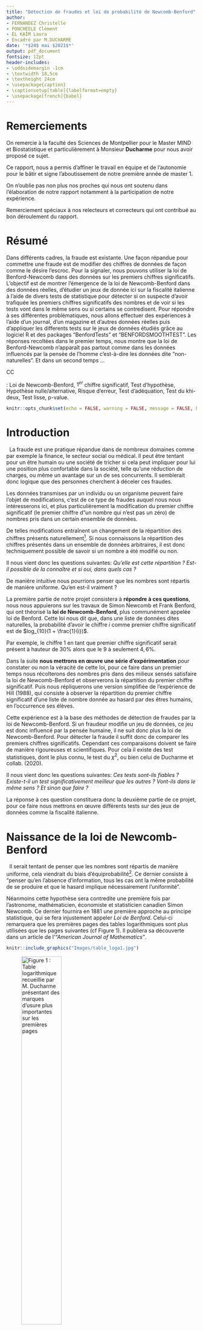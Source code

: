 ```yaml
---
title: "Détection de fraudes et loi de probabilité de Newcomb-Benford"
author:
- FERNANDEZ Christelle
- PONCHEELE Clément
- EL KAÏM Laura
- Encadré par M.DUCHARME
date: '*$24$ mai $2021$*'
output: pdf_document
fontsize: 12pt
header-includes:
- \oddsidemargin -1cm
- \textwidth 18,5cm
- \textheight 24cm
- \usepackage{caption}
- \captionsetup[table]{labelformat=empty}
- \usepackage[french]{babel}
---
```


\newpage
\thispagestyle{empty}
# Remerciements


On remercie à la faculté des Sciences de Montpellier pour le Master MIND et Biostatistique et particulièrement à Monsieur **Ducharme** pour nous avoir proposé ce sujet.

Ce rapport, nous a permis d'affiner le travail en équipe et de l'autonomie pour le bâtir et signe l'aboutissement de notre première année de master 1.

On n'oublie pas non plus nos proches qui nous ont soutenu dans l'élaboration de notre rapport notamment à la participation de notre expérience.

Remerciement spéciaux à nos relecteurs et correcteurs qui ont contribué au bon déroulement du rapport.


# Résumé

Dans différents cadres, la fraude est existante. Une façon répandue pour commettre une fraude est de modifier des chiffres de données de façon comme le désire l'escroc. 
Pour la signaler, nous pouvons utiliser la loi de Benford-Newcomb dans des données sur les premiers chiffres significatifs.
L'objectif est de montrer l'émergence de la loi de Newcomb-Benford dans des données réelles, d'étudier un jeux de donnée ici sur la fiscalité italienne à l'aide de divers tests de statistique pour détecter si on suspecte d'avoir trafiquée les premiers chiffres significatifs des nombres et de voir si les tests vont dans le même sens ou si certains se contredisent.
Pour répondre à ses différentes problématiques, nous allons effectuer des expériences à l'aide d'un journal, d'un magazine et d'autres données réelles puis d'appliquer les differents tests sur le jeux de données étudiés grâce au logiciel R et des packages "BenfordTests" et "BENFORDSMOOTHTEST".
Les réponses recoltées dans le premier temps, nous montre que la loi de Benford-Newcomb n'apparaît pas partout comme dans les données influencés par la pensée de l'homme c'est-à-dire les données dite "non-naturelles". Et dans un second temps ...

CC


\underline{Mots-clés} : Loi de Newcomb-Benford, $1^{er}$ chiffre significatif, Test d'hypothèse, Hypothèse nulle/alternative, Risque d'erreur, Test d'adéquation, Test du khi-deux, Test lisse, p-value.


\newpage
\tableofcontents
\thispagestyle{empty}

\newpage
\listoffigures

\newpage
\listoftables


```r
knitr::opts_chunk$set(echo = FALSE, warning = FALSE, message = FALSE, knitr.kable.bottomcaption = TRUE)
```

\newpage

# Introduction

&nbsp;
La fraude est une pratique répandue dans de nombreux domaines comme par exemple la finance, le secteur social ou médical. Il peut être tentant pour un être humain ou une société de tricher si cela peut impliquer pour lui une position plus confortable dans la société, telle qu'une réduction de charges, ou même un avantage sur un de ses concurrents. Il semblerait donc logique que des personnes cherchent à déceler ces fraudes.

Les données transmises par un individu ou un organisme peuvent faire l'objet de modifications, c'est de ce type de fraudes auquel nous nous intéresserons ici, et plus particulièrement la modification du premier chiffre significatif (le premier chiffre d"un nombre qui n'est pas un zéro) de nombres pris dans un certain ensemble de données.

De telles modifications entraînent un changement de la répartition des chiffres présents naturellement[^n1]. Si nous connaissons la répartition des chiffres présentés dans un ensemble de données arbitraires, il est donc techniquement possible de savoir si un nombre a été modifié ou non. 

Il nous vient donc les questions suivantes: *Qu'elle est cette répartition ? Est-il possible de la connaître et si oui, dans quels cas ?* 

De manière intuitive nous pourrions penser que les nombres sont répartis de manière uniforme. Qu'en est-il vraiment ? 

La première partie de notre projet consistera à **répondre à ces questions**, nous nous appuierons sur les travaux de Simon Newcomb et Frank Benford, qui ont théorisé la **loi de Newcomb-Benford**, plus communément  appelée loi de Benford. 
Cette loi nous dit que, dans une liste de données dites naturelles, la probabilité d'avoir le chiffre $i$ comme premier chiffre significatif est de $log_{10}(1 + \frac{1}{i})$. 

Par exemple, le chiffre $1$ en tant que premier chiffre significatif serait présent à hauteur de $30\%$ alors que le $9$ à seulement $4,6\%$.

Dans la suite **nous mettrons en œuvre une série d'expérimentation** pour constater ou non la véracité de cette loi, pour ce faire dans un premier temps nous récolterons des nombres pris dans des milieux sensés satisfaire la loi de Newcomb-Benford et observerons la répartition du premier chiffre significatif. Puis nous répliquerons une version simplifiée de l’expérience de Hill (1988), qui consiste à observer la répartition du premier chiffre significatif d'une liste de nombre donnée au hasard par des êtres humains, en l'occurrence ses élèves. 

Cette expérience est à la base des méthodes de détection de fraudes par la loi de Newcomb-Benford. Si un fraudeur modifie un jeu de données, ce jeu est donc influencé par la pensée humaine, il ne suit donc plus la loi de Newcomb-Benford. Pour détecter la fraude il suffit donc de comparer les premiers chiffres significatifs. Cependant ces comparaisons doivent se faire de manière rigoureuses et scientifiques. Pour cela il existe des test statistiques, dont le plus connu, le test du $\chi^2$, ou bien celui de Ducharme et collab. (2020). 

Il nous vient donc les questions suivantes: *Ces tests sont-ils fiables ? Existe-t-il un test significativement meilleur que les autres ? Vont-ils dans le même sens ? Et sinon que faire ?*

La réponse à ces question constituera donc la deuxième partie de ce projet, pour ce faire nous mettrons en œuvre différents tests sur des jeux de données comme la fiscalité italienne.  

[^n1]: Les données dites naturelles sont celles qui n'ont pas été influencé par la pensée de l'homme.

\newpage

# Naissance de la loi de Newcomb-Benford

&nbsp;
Il serait tentant de penser que les nombres sont répartis de manière uniforme, cela viendrait du biais d'équiprobabilité[^n2]. Ce dernier consiste à "penser qu'en l'absence d'information, tous les cas ont la même probabilité de se produire et que le hasard implique nécessairement l’uniformité".  

Néanmoins cette hypothèse sera contredite une première fois par l'astronome, mathématicien, économiste et statisticien canadien Simon Newcomb. Ce dernier fournira en $1881$ une première approche au principe statistique, qui se fera injustement appeler *Loi de Benford*. Celui-ci remarquera que les premières pages des tables logarithmiques sont plus utilisées que les pages suivantes (cf Figure 1). Il publiera sa découverte dans un article de l'*"American Journal of Mathematics"*.  

```r
knitr::include_graphics("Images/table_loga1.jpg")
```

![Figure 1 : Table logarithmique recueillie par M. Ducharme présentant des marques d'usure plus importantes sur les premières pages](Images/table_loga2.jpg){width=50%}

Cette découverte mise de côté pendant plusieurs années, ce n'est qu'en $1938$ que l'ingénieur et physicien américain Frank Benford arrivera au même résultat après avoir répertorié des dizaines de milliers de données. Celui-ci pensera être le premier à l'initiative de cette loi, et c'est pour cette raison que la *loi de Newcomb-Benford* se fera plus généralement appelée *loi de Benford*.  

Cette loi nous dit que, dans une liste de données arbitraires, la probabilité d'avoir le chiffre $i$ comme premier chiffre significatif est de $log_{10}(1 + \frac{1}{i})$.  

\vspace{0.7cm}

\begin{table}

```r
library(kableExtra)
PCS<-c("1","2","3","4","5","6","7","8","9")
Benford<-c(rep(0,9))
for (i in 1:9)
  Benford[i]<-round(log(1+1/i,10),3)
knitr::kable(rbind(PCS,Benford),booktabs="T",align="c") %>%
  kable_styling(latex_options=c("striped", "hold_position", "bordered", "condensed","responsive"), full_width=T) %>%
  column_spec(1,bold=T)
```

\caption{Tableau 1 : Répartition du premier chiffre significatif selon la loi de Newcomb-Benford}
\end{table}

\vspace{0.7cm}

Nous retrouvons cette loi dans énormément de domaines comme les mathématiques, l'environnement, la finance, la physique, etc, plus précisément sur des données telles que la longueur des fleuves, la population des villes dans un pays, des déclarations de revenus, etc.  
Notons cependant qu'il existe des cas où les données ne suivent pas cette loi, notamment des données dites non naturelles qui seraient influencé par la pensée humaine (nombres premiers, nombres générés par des humains, etc).  

[^n2]: Défini en 1985 par Marie-Paule Lecoutre ([*source*](https://fr.wikipedia.org/wiki/Biais_d%27%C3%A9quiprobabilit%C3%A9)).

\newpage
# Expérimentation sur différents jeux de données

&nbsp;
Après avoir pris connaissance de la **loi de Newcomb-Benford**, il serait intéressant de la mettre en pratique sur différents jeux de données.

## La suite de Fibonacci

&nbsp;
Intéressons-nous dans un premier temps à la suite de Fibonacci. 

Cette suite est une suite d'entiers dans laquelle chaque terme est la somme des deux termes qui le précèdent. Sa formulation est la suivante : $$F_{0} = 0, \, F_{1} = 1, \, \text{et} \, \forall \, n \ge 2, \, F_n = F_{n - 1} + F_{n - 2}.$$  

Nous commençons par recueillir les $1000$ premiers termes de la suite de Fibonacci, pour extraire le premier chiffre significatif de chacun de ces nombres.

```r
F<-(c(rep(0,1000)))
F[2]<-1
for (i in 3:1000)
F[i]<-F[i-2]+F[i-1]
```

```r
for (i in 1:1000){
  while(F[i]>=10)
    F[i]=F[i]/10
}
pcs<-floor(F)
```

Par la suite nous calculons la répartition de chaque chiffre significatif et obtenons l'histogramme suivant :  

```r
comp<-c(rep(0,9))
for (i in 1:9){
  for (j in 1:300){
  if (pcs[j]==i)
  comp[i]<-comp[i]+1
  }
}
Proba<-c(rep(0.0000000,9))
for (i in 1:9)
  Proba[i]<-round(comp[i]/length(pcs-1),4)

PCS<-c(1:9)
Benford<-c(rep(0,9))
for (i in 1:9)
  Benford[i]<-log(1+1/i,10)
#knitr::kable(cbind(PCS,Proba,Benford),booktabs="T",align="c")
```

![Figure 2 : Histrogramme de la répartition du 1er chiffre significatif de la suite de Fibonacci en comparaison avec la loi de Benford](Images/histogramme_Fibonacci.png)

Il semblerait que la répartition des chiffres significatifs des $300$ premiers nombres de la suite de Fibonacci suive la **loi de Newcomb-Benford**.  

\newpage
## Nombres extraits d'un magazine et d'un journal

&nbsp;
Dans un second temps, nous relevons les prix présents dans un magazine de mobilier de la marque *AMPM*, ainsi que tous les nombres répertoriés dans un journal *Les ECHOS*. Nous récoltons environ $300$ nombres par magazine et, de la même façon qu'énoncé précédemment, calculons la répartition des chiffres significatifs de ces nombres.  

![Figure 3 : Histrogramme de la répartition du 1er chiffre significatif des prix du magazine AMPM en comparaison avec la loi de Benford](Images/histogramme_AMPM.png)

La répartition des chiffres significatifs des prix du magazine *AMPM* parait fortement similaire à celle de la **loi de Newcomb-Benford**. Nous constatons tout de même une légère différence pour le chiffre $3$.  

Observons maintenant la répartition des données issues du journal *Les ECHOS*.  

![Figure 4 : Histrogramme de la répartition du 1er chiffre significatif des nombres du journal LES ECHOS en comparaison avec la loi de Benford](Images/histogramme_journalLESECHOS.png)

Nous remarquons ici la même tendance décroissante. Cependant les proportions des chiffres significatifs entre les données du journal et celles de la **loi de Newcomb-Benford** sont relativement différentes.  

## Population des villes de France  

&nbsp;
Dans ce paragraphe nous nous intéressons à la population des villes françaises. À l'aide des données de l'*INSEE*, nous répertorions environ $35000$ premiers chiffres significatifs et regardons leur répartition.  

![Figure 5 : Histrogramme de la répartition du 1er chiffre significatif de la population française en comparaison avec la loi de Benford](Images/histogramme_populationfrancaise.png)

Ici les répartitions sont fortement ressemblantes, c'est aussi le cas pour de nombreuses données démographiques naturelles. Nous aurions pu également analyser les codes postaux, la longueur des rivières ou encore la distance des villes de France à Paris.  

\newpage
## Passage journalier de vélos dans l'allée Beracasa à Montpellier  

&nbsp;
La ville de Montpellier étant en pleine transition écologique, elle ouvre de plus en plus l'accès aux vélos sur ses routes. Pour en mesurer l'impact, elle a mit en place des éco-compteurs dans plusieurs rues. Les données issues de ces compteurs sont en libre accès, nous nous sommes donc intéressés au nombre de passages journaliers de vélos dans l'allée Beracasa sur une année.  

Nous obtenons la répartition suivante :  

![Figure 6 : Histrogramme de la répartition du 1er chiffre significatif du passage journalier de vélos en comparaison avec la loi de Benford](Images/histogramme_velos.png)

Dans ce cas la proportion du chiffre $1$ est de plus de $50 \%$ contre $30 \%$ pour la **loi de Newcomb-Benford**. La différence de répartition des chiffres $2, 3, 4, 5$ est aussi notable, elle est même environ $2$ fois moins élevée.  

Visuellement, nous pourrions penser que la répartition de ces données ne suit pas la **loi de Newcomb-Benford**. Il est courant de ne pas retrouver la loi de Newcomb-Benford dans des données brutes comme celles-ci, on la retrouve empiriquement plus souvent dans des données dîtes de **deuxième génération** comme des sommes ou des produits. Ceci à été démontré par Jeff Boyle en $1994$.

## Nombres générés par les humains  

&nbsp;
Dans ce paragraphe nous tentons de reproduire à moindre échelle l'expérience de Theodore Preston Hill en $1988$. Dans le cadre de son expérience le professeur Ted HILL demande à ses élèves ($742$) d'écrire un nombre de $6$ chiffres au hasard sur un bout de papier, il recense ensuite le premier chiffre significatif de chacun de ces nombre dans le but de les comparer à la loi de Benford et à la répartition uniforme.

Notre expérience partageant le même objectif que celle de HILL, est basée sur un protocole légèrement différent. N'ayant pas une troupe d'élèves à disposition nous avons recueilli un total de $300$ nombres. Ces $300$ nombres ont été obtenus de plusieurs manières, via des sondages sur internet ou réseaux sociaux, en demandant directement à des personnes rencontrées au hasard, notre famille ou nos amis. 

D'après le biais d'équiprobabilité cité plus haut, si les nombres recensés pendant les expériences ont réellement été données de façon aléatoire les répartitions des premiers chiffres significatifs devraient être comparable à une loi uniforme.

Comparons les répartitions obtenues durant les deux expériences:

![Figure 7 : Comparaison des histrogrammes de la répartition du 1er chiffre significatif de l'expérience de Hill avec la loi de Benford et la loi uniforme puis de notre expérience avec ces deux mêmes lois](Images/comparaison.png)

À première vue, dans les deux expériences la répartition du premier chiffre significatif ne semble pas suivre la loi de Newcomb-Benford (le chiffre $1$ n'apparaît clairement pas aussi souvent par exemple), elles semblent cependant plus proche de la loi uniforme sans tout de même y correspondre parfaitement. Plusieurs facteurs pourraient expliquer ces différences entre l'uniforme et les expériences, celui qui revient souvent est qu'un nombre donné au hasard par un humain est souvent influencé par son expérience, même inconsciemment. Par exemple sa date d'anniversaire, un évènement marquant ou son chiffre préféré. Le fait d'avoir recueilli nos nombres par internet à aussi pu influencer le choix des personnes concernées. Un facteur psychologique est donc à prendre en considération pour approfondir la conclusion.

Après avoir observé ces quelques jeux de données, nous étions en mesure de dire si ces données semblaient ou non suivre la loi de Newcomb-Benford, le problème qui en découle est qu'une simple observation n'est pas très fiable, difficile de prendre une décision sur un constat visuel. En effet, se tromper dans l'interprétation peut entraîner deux types d'erreur, la première étant de faussement déceler une fraude (ce que nous appellerons **le risque de première espèce**) et la deuxième de laisser passer une fraude. Ces erreurs ont un coût pour l'institut qui essaye de les réprimer, celui d'engager des démarches de détections approfondies inutiles ou de ne pas percevoir les taxes dues dans le cas de la fraude fiscale par exemple. 

Le but est donc de minimiser le coût que peuvent engendrer les erreurs sus-mentionnées, pour ce faire l'utilisation d'outils scientifiques est de rigueur. Les outils que nous arboderons dans la suite sont les test d'adéquations, ces tests servent à vérifier si un ensemble de nombre suit ou non une loi de probabilité donnée (pour nous c'est la loi de Newcomb-Benford).

# Tests

## Généralités sur les tests

&nbsp;
Un test d'hypothèse (ou test statistique) est un procédé d'inférence statistique ayant pour but de fournir une règle de décision permettant ainsi, à partir de l'étude d'un ou plusieurs échantillons de données, d'indiquer si une hypothèse statistique concernant une population doit être acceptée ou rejetée.  

Nous distinguons deux classes de tests :   

- Les tests paramétriques sont l'étude de la moyenne, variance, ou de la fréquence des observations issues d'une distribution a priori paramétrée. Ils nécessitent un modèle à fortes contraintes (normalité des distributions ou approximation normale pour de grands échantillons). Ces hypothèses sont d'autant plus difficiles à vérifier que les effectifs étudiés sont plus réduits.    
- Les tests non paramétriques sont l'étude des rangs des observations issues d'une distribution non paramétrée mais quelconque. Ce sont des tests dont le modèle ne précise pas les conditions que doivent remplir les paramètres de la population dont a été extrait l'échantillon. Il n'y a donc pas d'hypothèse de normalité au préalable.  

Lorsque les conditions nécessaires sont valides, les tests paramétriques sont plus puissants que les tests non paramétriques. Les tests non paramétriques s'utilisent dès lors que les conditions d'application des autres méthodes ne sont pas satisfaites, même après d'éventuelles transformations de variables, et peuvent être employés pour des échantillons de taille très faible.  

Comme nous l'avons précédemment énoncé, une inspection visuelle à elle seule ne permet pas d'affirmer ou infirmer si un jeu de données suit la loi de Newcomb-Benford. L'outil statistique permettant de le vérifier est le test d'adéquation à la loi de Newcomb-Benford.  
Les tests d'adéquation servent à tester si un échantillon est distribué selon une loi de probabilité préalablement choisie. Ils permettent de décider, avec un certain seuil d'erreur, si les écarts présentés par l'échantillon par rapport aux valeurs théoriques sont dus au hasard, ou si au contraire ils sont significatifs.  

## Hypothèse nulle et hypothèse alternative

&nbsp;
Un test statistique étudie deux hypothèses opposées concernant une population : l'hypothèse nulle et l'hypothèse alternative.  
L'hypothèse nulle, notée $H_0$, est l'hypothèse que l'on souhaite contrôler, elle repose sur le fait de dire qu'il n'existe pas de différence entre les paramètres comparés ou que la différence observée n'est pas significative et résulte des fluctuations d'échantillonnage.   

À partir des échantillons de données, un test statistique permet de déterminer si on peut rejeter l'hypothèse nulle. La $p$-valeur sert de détermination. Si la $p$-valeur est inférieure au seuil de signification (appelé $\alpha$), l'hypothèse nulle peut être rejetée.  

L'hypothèse alternative, notée $H_1$, affirme qu'un paramètre de la population est plus petit, plus grand ou différent de la valeur hypothétisée dans l'hypothèse nulle. Elle peut être vue comme la négation de $H_0$ et est équivalente à dire que $H_0$ est fausse. La décision de rejeter $H_0$ signifie que $H_1$ est réalisée ou que $H_1$ est vraie.  

On pense souvent à tort que les tests d'hypothèses statistiques visent à choisir l'hypothèse la plus probable parmi $H_0$ et $H_1$. Néanmoins l'hypothèse nulle est formulée dans le but d'être rejetée. Le seuil de signification fixé est bas (généralement $0.05$), et lorsque l'hypothèse nulle est rejetée cela prouve statistiquement que l'hypothèse alternative est vraie. En revanche, si l'hypothèse nulle ne peut être rejetée aucune preuve statistique ne montre que celle-ci est vraie. La raison est qu'il n'y a pas de valeur fixée assurant que la probabilité d'accepter à tort l'hypothèse nulle est petite.  

Finalement, la décision d'accepter l'hypothèse nulle n'est pas équivalente à dire que $H_0$ est vraie et que $H_1$ est fausse, mais cela traduit uniquement l'idée selon laquelle il n'y a pas d'évidence nette pour que $H_0$ soit fausse. Un test conclu donc à rejeter ou à ne pas rejeter l'hypothèse nulle mais jamais à l'accepter directement.  

Dans la suite de notre projet, nous nous intéresserons aux données fiscales de $20$ régions italiennes entre $2007$ et $2011$. Nous réaliserons donc pour chacune de ces régions et chacune des années le test d'hypothèse suivant : $H_0$ : "La répartition du premier chiffre significatif suit la loi de Newcomb-Benford" contre $H_1$ : "La répartition du premier chiffre significatif ne suit pas la loi de Newcomb-Benford".  

## Les risques d'erreurs

&nbsp;
Notons alors qu'aucun test d'hypothèse n'est fiable à $100 \%$, un test étant basé sur des probabilités, il existe toujours un risque de tirer une mauvaise conclusion. Lorsqu'un test d'hypothèse est effectué, nous pouvons observer deux types d'erreurs, l'erreur de Type I dite erreur de première espèce et l'erreur de Type II dite erreur de seconde espèce. Les risques de ces deux erreurs sont inversement proportionnels et sont déterminés par le seuil de signification (ou région critique) et la puissance du test. Il est important de déterminer l'erreur qui présente les conséquences les plus graves dans notre cas avant de définir le risque que nous accepterons pour chaque erreur.  

L'erreur de Type I consiste à rejeter l'hypothèse nulle alors que celle-ci est vraie. La probabilité de commettre une erreur de première espèce est représentée par $\alpha$, qui désigne le seuil de signification défini pour le test d'hypothèse. Ainsi, le seuil de signification du test s'énonce en probabilité :  
$$\alpha = \mathbb{P}(\text{rejeter} \, H_0 | H_0 \, \text{vraie}).$$
Un niveau $\alpha$ de $0.05$ indique que nous sommes disposé à avoir $5 \%$ de chances de rejeter l'hypothèse nulle à tort. Pour réduire ce risque, il est possible d'utiliser une valeur $\alpha$ plus faible. Cependant, cela implique d'être moins à même de détecter une vraie différence si celle-ci existe vraiment.  
Dans notre contexte, l'erreur de Type I consiste à affirmer que les données ne suivent pas la loi de Newcomb-Benford alors que c'est le cas, soit faussement identifier une fraude.

PARLER SEUIL DE SIGNIFICATION

L'erreur de Type II repose sur le fait de ne pas rejeter l'hypothèse nulle alors que celle-ci est fausse. La probabilité de commettre une erreur de seconde espèce est notée $\beta$, et dépend de la puissance du test. Il est possible de réduire le risque de deuxième espèce en faisant en sorte que le test soit suffisamment puissant. Pour cela, il est nécessaire que l'effectif d'échantillon soit suffisamment grand pour permettre la détection d'une différence réelle.  
La probabilité de rejeter l'hypothèse nulle à tort vaut $1 - \beta$, il s'agit de la puissance du test.  

\begin{table}

```r
library(knitr)
c1 <- c("", "$H_0$ est vraie", "$H_0$ est fausse")
c2 <- c("Ne pas rejeter $H_0$", "Décision juste (probabilité = 1 - $\\alpha$)", "Erreur de seconde espèce : acceptation de $H_0$ alors que celle-ci est fausse (probabilité = $\\beta$)")
c3 <- c("Rejeter $H_0$", "Erreur de première espèce : rejet de $H_0$ alors que celle-ci est vrai (probabilité = $\\alpha$)", "Décision juste (probabilité = 1 - $\\beta$)")
knitr::kable(rbind(c1, c2, c3), escape=F, row.names=F, align='c') %>%
  kable_classic(position="center", latex_options="HOLD_position", full_width=F) %>%
  column_spec(1:3, width = "12em") %>%
  add_header_above(c("Décision d'après l'échantillon"=1, "Réalité sur la population"=2), bold=TRUE)
```

\caption{Tableau 2 : Règle de décision et risques d'erreurs}
\end{table}

PARLER PUISSANCE TEST

Au sujet de la loi de Newcomb-Benford, notons que le test d'adéquation le plus populaire est le test du khi-deux de Pearson dont la puissance, associée au risque d'erreur de Type II est relativement faible. C'est pourquoi, d'autres tests ont été mis en place récemment. L'ensemble de ces tests seront développés par la suite. G. Ducharme, S. Kaci et C. Vovor-Dassu ont introduits de nouveaux tests d'adéquation pour cette loi, basés sur le principe des tests lisses. Ils ont également comparés ces tests aux meilleurs tests existants et ont montrés qu'ils seraient globalement plus performants.  

## Test du Khi-Deux

&nbsp;
Cette partie a été fortement inspiré du site *Bibmath*, les liens dans la bibliographie.
Les tests du $\chi^2$  sont des tests d'hypothèses statistiques non-paramétriques. Ceux-ci permettent de comparer la distribution observée dans un échantillon statistique avec une distribution théorique (*test d'ajustement*), à tester si deux caractères d'une population sont indépendants (*test d'indépendance*) et à tester si des échantillons sont issus d'une même population (*test d'homogénéité*). Le test lit l'écart critique dans la table de la loi du khi-deux.  

Le déroulement du test se procède en $5$ étapes :  
 1) On calcule les effectifs théoriques (*$n_{pj}$*).    
 2) On calcule la valeur observée de la variable de test :  
 $$\chi^{2}=\sum_{j=1}^{k} \frac{\left(n_{j}-n _{p_{j}}\right)^{2}}{n_{ p_{j}}}.$$  
 3) On cherche la valeur critique $\chi^{2}_a$ dans la table de la loi du $\chi^2$ à $k - 1$ degrés de liberté.  
 4) Si $\chi^{2}_a < \chi^2$, on accepte l'hypothèse $H_0$ ("la distribution observée est conforme à la distribution théorique" avec un risque d'erreur $\alpha$), sinon on la rejette.  
 5) Il faut vérifier que $n_{pj} \geq 5$ pour tout $j$.  
 
![Figure 8 : Densité de la loi du Khi-Deux en fonction du nombre de degrés de liberté](Images/Chi-square.png){width=50%}

\newpage

La loi du $\chi^2$ à $n$ degrés de liberté si elle est absolument continue, admet pour densité :  

\fbox{ \begin{minipage}{18.2cm}
$$f(x)=\left\{\begin{array}{cl}\frac{1}{2^{n / 2} \Gamma(n / 2)} e^{-x / 2} x^{\frac{n}{2}-1} & \text { si } x>0, \\ 0 & \text { sinon, }\end{array}\right.$$

où $X$ admet alors pour espérance et variance $E(X) = n$ et $V(X) = 2n$.  
\end{minipage}}

## Test de Freedman-Watson

&nbsp;
Le test de Freedman peut être adaptée à des données discrètes, il permet de comparer la distribution du premier chiffre significatif d'un échantillon de données avec la distribution de Benford et ainsi affirmer si les données sont conformes à la loi de Newcomb-Benford.  

Spécifiquement, la statistique de test est donnée par :  

\fbox{ \begin{minipage}{18.2cm}
$$U^{2}=\frac{n}{9} \cdot\left[\sum_{i=1}^{8}\left(\sum_{j=1}^{i}\left(f_{j}^{o}-f_{j}^{e}\right)\right)^{2}-\frac{1}{9} \cdot\left(\sum_{i=1}^{8} \sum_{j=1}^{i}\left(f_{i}^{o}-f_{i}^{e}\right)\right)^{2}\right],$$  

avec $f_{i}^{o}$ la fréquence observée du chiffre $i$ et $f_{i}^{e}$ la fréquence attendue du chiffre $i$.  
\end{minipage}}

Notons que de plus grands écarts entre les fréquences conduisent à un plus grand $U^2$, ce qui rend le rejet plus probable. Ce test est reconnu comme plus performant que d'autres tests, et a même été recommandé par la statisticienne M. Lesperance ainsi que ses collaborateurs ($2016$), puis également par Joenssen ($2014$).  
  
\newpage 

## Tests lisses pour la Loi de Newcomb-Benford

&nbsp;
La famille des tests lisses introduite par Neyman s'applique à des données autant discrètes que continues. Celle-ci est spécifique à la loi de probabilité sous $H_0$.

Il existe deux théorèmes essentiels tiré de l'article "*Smooth test of goodness-of-fit for directional and axial data*" écrit par BOULERICE B., DUCHARME G.R. en 1997 qui permettent de construire une famille de tests lisses pour l'hypothèse nulle $H_{0} : X \sim f(.)$. Ici $f(.)$ est la densité de la loi de Newcomb-Benford.

Le premier théorème, nous dit :  

\fbox{ \begin{minipage}{18.2cm} \underline{Théorème 1} : Soit $X_{1}, \dots, X_{n}$ des copies indépendantes d'une variable aléatoire $X$ de densité $f(\cdot)$ par rapport à une mesure dominante $\nu .$ Soit $\left\{h_{0}(\cdot) \equiv 1, h_{k}(\cdot), k=1,2, \dots\right\}$ une suite de fonctions orthonormales par rapport à $f(\cdot) ;$ plus précisément, $\displaystyle \int h_{k}(x) h_{k^{\prime}}(x) f(x) d \nu(x)=\delta_{k k^{\prime}}$, la fonction delta de Kronecker. Soit $U_{k}=n^{-1 / 2} \displaystyle \sum_{i=1}^{n} h_{k}\left(X_{i}\right)$ et pour un entier $K \geq 1$, soit $T_{K} = \displaystyle \sum_{k=1}^{K} U_{k}^{2}$. \par
Alors sous $H_{0}, T_{K} \stackrel{L}{\longrightarrow} \chi_{K}^{2}$, la loi khi-deux à $K$ degrés de liberté, et un test de niveau asymptotique $\alpha$ rejette $H_{0}$ si la valeur observée de $T_{K}$ dépasse $x_{K, 1-\alpha}^{2}$, le quantile d'ordre $1-\alpha$ de cette loi $\chi_{K}^{2}$.  \end{minipage} }

Nous avons donc nos statistiques de test $T_K$. Exprimons maintenant les $h_k$.   
Dans la suite l’indice $0$ dénote un opérateur probabiliste calculé sous $H_0$ : $X$ suit $f(.)$.

Nous avons également le théorème qui suit :   

\fbox{ \begin{minipage}{18.2cm} \underline{Théorème 2} : Soit $\mu_{k}=\mathbb{E}_{0}\left(X^{k}\right), k \geq 0 .$ Soit aussi la matrice $\mathbf{M}_{k}=\left[\mu_{i+i^{\prime}}\right]_{i, i^{\prime}=0, \dots, k-1}$, le vecteur
$\boldsymbol{\mu}_{k}=\left(\mu_{k}, \mu_{k+1}, \dots \mu_{2 k-1}\right)^{T}$ et la constante $c_{k}=\mu_{2 k}-\boldsymbol{\mu}_{k}^{T} \mathbf{M}_{k}^{-1} \boldsymbol{\mu}_{k}$. Alors les polynômes
$$
h_{k}(x)=c_{k}^{-1 / 2}\left(x^{k}-\left(1, x, x^{2}, \dots, x^{k-1}\right) \mathbf{M}_{k}^{-1} \boldsymbol{\mu}_{k}\right)
$$
satisfont la condition du Théorème 1.
\end{minipage} }

D'après le Théorème 2, et Ducharme & Collab. nous avons pour $0<k\leq5$ les $h_k$ suivants :

$$
\begin{array}{l}
h_{1}(x)=-1.3979+0.4063 x, \\
h_{2}(x)=2.2836-1.6128 x+0.18247 x^{2}, \\
h_{3}(x)=4.0815+4.5719 x-1.2053 x^{2}+0.0862 x^{3}, \\
h_{4}(x)=8.0795-12.0946 x+5.1951 x^{2}-0.8249 x^{3}+0.0431 x^{4}, \\
h_{5}(x)=-18.1064+33.1385 x-19.7207 x^{2}+5.0168 x^{3}-0.5665 x^{4}+0.0233 x^{5}.
\end{array}
$$

Nous définissons :  
$$\hat{K}=\underset{1 \leq k \leq K_{\max }}{\arg \max }\left\{T_{k}-k \log (n)\right\}, $$
et la statistique de test $T_{\hat{K}} \stackrel{L}{\longrightarrow} \chi_{1}^{2}$ sous $H_{0}$.

Dans la suite nous appliquerons les tests $T_{\hat{K}}$ et $T_2$ qui d'après Ducharme & Collab. sont les plus performants.

\newpage

# Application des tests

&nbsp;
Dans ce paragraphe nous traitons des données sur la fiscalité italienne de $20$ régions, ces données nous servirons à appliquer différents tests (classique ou lisse). Chacun des tests teste l'hypothèse nulle "la répartition du premier chiffre significatif suit la loi de Newcomb-Benford" contre l'hypothèse alternative "la répartition du premier chiffre significatif ne suit pas la loi de Newcomb-Benford". L'objectif ici est de chercher à savoir si certaines régions d'Italie modifient ou non leurs chiffres, mais aussi de comparer les résultats de nos différents tests.

Ici nous retenons le test du khi-deux qui est le plus connu et utilisé, il semblerait cependant qu'il fasse parti des moins performants (Ducharmes & Collab. 2020), le test de Freedman-Watson explicité plus haut. Pour ce qui est des tests lisses nous appliquerons les test $T_{\hat{K}}$ et $T_2$ comme sus-mentionné.

Les données se présentent comme ci-après, chaque ligne correspond à une année, les 9 premières colonnes (sans compter la première qui correspond à l'année) représente la répartition du premier chiffre significatifs. Les 4 dernières colonnes quant à elles sont les p_values des différents test que nous avons cité plus haut. Une case est rouge si l'hypothèse nulle est rejettée au seuil de 5% d'erreur.

 \newpage
## Application a des données fiscales italiennes

\begin{table}

```r
df =  read.csv2('abruzzo2.csv', header = TRUE, sep = ',', dec = '.',stringsAsFactors = FALSE)
df=df[,1:14]
opts <- options(knitr.kable.NA = "")
colnames(df) <- c(" ", "1", "2", "3", "4", "5", "6", "7", "8", "9", "$\\chi^2$", "$Freedman$", "$T_2$", "$T_{\\hat{K}}$")
knitr::kable(df, escape=FALSE, digits = 3) %>% 
  column_spec(11:14, bold = T, background = ifelse(df[,11:14]<0.05,"red", "white")) %>%
  add_header_above(c("Année"=1, "Chiffre significatif"=9, "p-value"=4), bold=TRUE) %>%
  column_spec(1, bold=TRUE) %>%
  kable_styling(font_size = 10, latex_options="HOLD_position")
```

\caption{Tableau 3 : Tests sur la région d'Abruzzo}
\end{table}

\begin{table}

```r
df =  read.csv2('basilicata2.csv', header = TRUE, sep = ',', dec = '.',stringsAsFactors = FALSE)
df=df[,1:14]
opts <- options(knitr.kable.NA = "")
colnames(df) <- c(" ", "1", "2", "3", "4", "5", "6", "7", "8", "9", "$\\chi^2$", "$Freedman$", "$T_2$", "$T_{\\hat{K}}$")
knitr::kable(df, escape=F, digits = 3)%>% column_spec(11:14, bold = T, background = ifelse(df[,11:14]<0.05,"red", "white"))%>%add_header_above(c("Année"=1, "Chiffre significatif"=9, "p-value"=4), bold=TRUE) %>%
  column_spec(1, bold=TRUE) %>%kable_styling(font_size = 10, latex_options="HOLD_position")
```

\caption{Tableau 4 : Tests sur la région de Basilicata}
\end{table}

\begin{table}

```r
df =  read.csv2('Calabria2.csv', header = TRUE, sep = ',', dec = '.',stringsAsFactors = FALSE)
df=df[,1:14]
opts <- options(knitr.kable.NA = "")
colnames(df) <- c(" ", "1", "2", "3", "4", "5", "6", "7", "8", "9", "$\\chi^2$", "$Freedman$", "$T_2$", "$T_{\\hat{K}}$")
knitr::kable(df, escape=FALSE, digits = 3)%>% column_spec(11:14, bold = T, background = ifelse(df[,11:14]<0.05,"red", "white"))%>%add_header_above(c("Année"=1, "Chiffre significatif"=9, "p-value"=4), bold=TRUE) %>%
  column_spec(1, bold=TRUE) %>%kable_styling(font_size = 10, latex_options="HOLD_position")
```

\caption{Tableau 5 : Tests sur la région de Calabria}
\end{table}

\begin{table}

```r
df =  read.csv2('Campania2.csv', header = TRUE, sep = ',', dec = '.',stringsAsFactors = FALSE)
df=df[,1:14]
opts <- options(knitr.kable.NA = "")
colnames(df) <- c(" ", "1", "2", "3", "4", "5", "6", "7", "8", "9", "$\\chi^2$", "$Freedman$", "$T_2$", "$T_{\\hat{K}}$")
knitr::kable(df, escape=FALSE, digits = 3)%>% column_spec(11, bold = T, background = ifelse(df[,11]<0.05,"red", "white"))%>%kable_styling(font_size = 10)%>% column_spec(12, bold = T, background = ifelse(df[,12]<0.05,"red", "white"))%>%kable_styling(font_size = 10)%>% column_spec(13, bold = T, background = ifelse(df[,13]<0.05,"red", "white"))%>%add_header_above(c("Année"=1, "Chiffre significatif"=9, "p-value"=4), bold=TRUE) %>%
  column_spec(1, bold=TRUE) %>%kable_styling(font_size = 10)%>% column_spec(14, bold = T, background = ifelse(df[,14]<0.05,"red", "white"))%>%kable_styling(font_size = 10, latex_options="HOLD_position")
```

\caption{Tableau 6 : Tests sur la région de Campania}
\end{table}

\begin{table}

```r
df =  read.csv2('emilia-romagna2.csv', header = TRUE, sep = ',', dec = '.',stringsAsFactors = FALSE)
df=df[,1:14]
opts <- options(knitr.kable.NA = "")
colnames(df) <- c(" ", "1", "2", "3", "4", "5", "6", "7", "8", "9", "$\\chi^2$", "$Freedman$", "$T_2$", "$T_{\\hat{K}}$")
knitr::kable(df, escape=FALSE, digits = 3)%>% column_spec(11, bold = T, background = ifelse(df[,11]<0.05,"red", "white"))%>%kable_styling(font_size = 10)%>% column_spec(12, bold = T, background = ifelse(df[,12]<0.05,"red", "white"))%>%kable_styling(font_size = 10)%>% column_spec(13, bold = T, background = ifelse(df[,13]<0.05,"red", "white"))%>%add_header_above(c("Année"=1, "Chiffre significatif"=9, "p-value"=4), bold=TRUE) %>%
  column_spec(1, bold=TRUE) %>%kable_styling(font_size = 10)%>% column_spec(14, bold = T, background = ifelse(df[,14]<0.05,"red", "white"))%>%kable_styling(font_size = 10, latex_options="HOLD_position")
```

\caption{Tableau 7 : Tests sur la région d'Emilia-romagna}
\end{table}

\begin{table}

```r
df =  read.csv2('Friuli-Venezia-Giulia2.csv', header = TRUE, sep = ',', dec = '.',stringsAsFactors = FALSE)
df=df[,1:14]
opts <- options(knitr.kable.NA = "")
colnames(df) <- c(" ", "1", "2", "3", "4", "5", "6", "7", "8", "9", "$\\chi^2$", "$Freedman$", "$T_2$", "$T_{\\hat{K}}$")
knitr::kable(df, escape=FALSE, digits = 3)%>% column_spec(11, bold = T, background = ifelse(df[,11]<0.05,"red", "white"))%>%kable_styling(font_size = 10)%>% column_spec(12, bold = T, background = ifelse(df[,12]<0.05,"red", "white"))%>%kable_styling(font_size = 10)%>% column_spec(13, bold = T, background = ifelse(df[,13]<0.05,"red", "white"))%>%kable_styling(font_size = 10)%>% column_spec(14, bold = T, background = ifelse(df[,14]<0.05,"red", "white"))%>%add_header_above(c("Année"=1, "Chiffre significatif"=9, "p-value"=4), bold=TRUE) %>%
  column_spec(1, bold=TRUE) %>%kable_styling(font_size = 10, latex_options="HOLD_position")
```

\caption{Tableau 8 : Tests sur la région de Friuli-Venezia-Giulia}
\end{table}

\begin{table}

```r
df =  read.csv2('Lazio2.csv', header = TRUE, sep = ',', dec = '.',stringsAsFactors = FALSE)
df=df[,1:14]
opts <- options(knitr.kable.NA = "")
colnames(df) <- c(" ", "1", "2", "3", "4", "5", "6", "7", "8", "9", "$\\chi^2$", "$Freedman$", "$T_2$", "$T_{\\hat{K}}$")
knitr::kable(df, escape=FALSE, digits = 3)%>% column_spec(11, bold = T, background = ifelse(df[,11]<0.05,"red", "white"))%>%kable_styling(font_size = 10)%>% column_spec(12, bold = T, background = ifelse(df[,12]<0.05,"red", "white"))%>%kable_styling(font_size = 10)%>% column_spec(13, bold = T, background = ifelse(df[,13]<0.05,"red", "white"))%>%add_header_above(c("Année"=1, "Chiffre significatif"=9, "p-value"=4), bold=TRUE) %>%
  column_spec(1, bold=TRUE) %>%kable_styling(font_size = 10)%>% column_spec(14, bold = T, background = ifelse(df[,14]<0.05,"red", "white"))%>%kable_styling(font_size = 10, latex_options="HOLD_position")
```

\caption{Tableau 9 : Tests sur la région de la Lazio}
\end{table}

\begin{table}

```r
df =  read.csv2('Liguria2.csv', header = TRUE, sep = ',', dec = '.',stringsAsFactors = FALSE)
df=df[,1:14]
opts <- options(knitr.kable.NA = "")
colnames(df) <- c(" ", "1", "2", "3", "4", "5", "6", "7", "8", "9", "$\\chi^2$", "$Freedman$", "$T_2$", "$T_{\\hat{K}}$")
knitr::kable(df, escape=FALSE, digits = 3)%>% column_spec(11, bold = T, background = ifelse(df[,11]<0.05,"red", "white"))%>%kable_styling(font_size = 10)%>% column_spec(12, bold = T, background = ifelse(df[,12]<0.05,"red", "white"))%>%kable_styling(font_size = 10)%>% column_spec(13, bold = T, background = ifelse(df[,13]<0.05,"red", "white"))%>%add_header_above(c("Année"=1, "Chiffre significatif"=9, "p-value"=4), bold=TRUE) %>%
  column_spec(1, bold=TRUE) %>%kable_styling(font_size = 10)%>% column_spec(14, bold = T, background = ifelse(df[,14]<0.05,"red", "white"))%>%kable_styling(font_size = 10, latex_options="HOLD_position")
```

\caption{Tableau 10 : Tests sur la région de la Liguria}
\end{table}

\begin{table}

```r
df =  read.csv2('Lombardia2.csv', header = TRUE, sep = ',', dec = '.',stringsAsFactors = FALSE)
df=df[,1:14]
opts <- options(knitr.kable.NA = "")
colnames(df) <- c(" ", "1", "2", "3", "4", "5", "6", "7", "8", "9", "$\\chi^2$", "$Freedman$", "$T_2$", "$T_{\\hat{K}}$")
knitr::kable(df, escape=FALSE, digits = 3)%>% column_spec(11, bold = T, background = ifelse(df[,11]<0.05,"red", "white"))%>%kable_styling(font_size = 10)%>% column_spec(12, bold = T, background = ifelse(df[,12]<0.05,"red", "white"))%>%kable_styling(font_size = 10)%>% column_spec(13, bold = T, background = ifelse(df[,13]<0.05,"red", "white"))%>%add_header_above(c("Année"=1, "Chiffre significatif"=9, "p-value"=4), bold=TRUE) %>%
  column_spec(1, bold=TRUE) %>%kable_styling(font_size = 10)%>% column_spec(14, bold = T, background = ifelse(df[,14]<0.05,"red", "white"))%>%kable_styling(font_size = 10, latex_options="HOLD_position")
```

\caption{Tableau 11 : Tests sur la région de Lombardia}
\end{table}

\begin{table}

```r
df =  read.csv2('Marche2.csv', header = TRUE, sep = ',', dec = '.',stringsAsFactors = FALSE)
df=df[,1:14]
opts <- options(knitr.kable.NA = "")
colnames(df) <- c(" ", "1", "2", "3", "4", "5", "6", "7", "8", "9", "$\\chi^2$", "$Freedman$", "$T_2$", "$T_{\\hat{K}}$")
knitr::kable(df, escape=FALSE, digits = 3)%>% column_spec(11, bold = T, background = ifelse(df[,11]<0.05,"red", "white"))%>%kable_styling(font_size = 10)%>% column_spec(12, bold = T, background = ifelse(df[,12]<0.05,"red", "white"))%>%kable_styling(font_size = 10)%>% column_spec(13, bold = T, background = ifelse(df[,13]<0.05,"red", "white"))%>%add_header_above(c("Année"=1, "Chiffre significatif"=9, "p-value"=4), bold=TRUE) %>%
  column_spec(1, bold=TRUE) %>%kable_styling(font_size = 10)%>% column_spec(14, bold = T, background = ifelse(df[,14]<0.05,"red", "white"))%>%kable_styling(font_size = 10, latex_options="HOLD_position")
```

\caption{Tableau 12 : Tests sur la région de Marche}
\end{table}

\begin{table}

```r
df =  read.csv2('Molise2.csv', header = TRUE, sep = ',', dec = '.',stringsAsFactors = FALSE)
df=df[,1:14]
opts <- options(knitr.kable.NA = "")
colnames(df) <- c(" ", "1", "2", "3", "4", "5", "6", "7", "8", "9", "$\\chi^2$", "$Freedman$", "$T_2$", "$T_{\\hat{K}}$")
knitr::kable(df, escape=FALSE, digits = 3)%>% column_spec(11, bold = T, background = ifelse(df[,11]<0.05,"red", "white"))%>%kable_styling(font_size = 10)%>% column_spec(12, bold = T, background = ifelse(df[,12]<0.05,"red", "white"))%>%kable_styling(font_size = 10)%>% column_spec(13, bold = T, background = ifelse(df[,13]<0.05,"red", "white"))%>%add_header_above(c("Année"=1, "Chiffre significatif"=9, "p-value"=4), bold=TRUE) %>%
  column_spec(1, bold=TRUE) %>%kable_styling(font_size = 10)%>% column_spec(14, bold = T, background = ifelse(df[,14]<0.05,"red", "white"))%>%kable_styling(font_size = 10, latex_options="HOLD_position")
```

\caption{Tableau 13 : Tests sur la région de Molise}
\end{table}

\begin{table}

```r
df =  read.csv2('Piemonte2.csv', header = TRUE, sep = ',', dec = '.',stringsAsFactors = FALSE)
df=df[,1:14]
opts <- options(knitr.kable.NA = "")
colnames(df) <- c(" ", "1", "2", "3", "4", "5", "6", "7", "8", "9", "$\\chi^2$", "$Freedman$", "$T_2$", "$T_{\\hat{K}}$")
knitr::kable(df, escape=FALSE, digits = 3)%>% column_spec(11, bold = T, background = ifelse(df[,11]<0.05,"red", "white"))%>%kable_styling(font_size = 10)%>% column_spec(12, bold = T, background = ifelse(df[,12]<0.05,"red", "white"))%>%kable_styling(font_size = 10)%>% column_spec(13, bold = T, background = ifelse(df[,13]<0.05,"red", "white"))%>%add_header_above(c("Année"=1, "Chiffre significatif"=9, "p-value"=4), bold=TRUE) %>%
  column_spec(1, bold=TRUE) %>%kable_styling(font_size = 10)%>% column_spec(14, bold = T, background = ifelse(df[,14]<0.05,"red", "white"))%>%kable_styling(font_size = 10, latex_options="HOLD_position")
```

\caption{Tableau 14 : Tests sur la région de Piemonte}
\end{table}

\begin{table}

```r
df =  read.csv2('puglia2.csv', header = TRUE, sep = ',', dec = '.',stringsAsFactors = FALSE)
df=df[,1:14]
opts <- options(knitr.kable.NA = "")
colnames(df) <- c(" ", "1", "2", "3", "4", "5", "6", "7", "8", "9", "$\\chi^2$", "$Freedman$", "$T_2$", "$T_{\\hat{K}}$")
knitr::kable(df, escape=FALSE, digits = 3)%>% column_spec(11, bold = T, background = ifelse(df[,11]<0.05,"red", "white"))%>%kable_styling(font_size = 10)%>% column_spec(12, bold = T, background = ifelse(df[,12]<0.05,"red", "white"))%>%kable_styling(font_size = 10)%>% column_spec(13, bold = T, background = ifelse(df[,13]<0.05,"red", "white"))%>%add_header_above(c("Année"=1, "Chiffre significatif"=9, "p-value"=4), bold=TRUE) %>%
  column_spec(1, bold=TRUE) %>%kable_styling(font_size = 10)%>% column_spec(14, bold = T, background = ifelse(df[,14]<0.05,"red", "white"))%>%kable_styling(font_size = 10, latex_options="HOLD_position")
```

\caption{Tableau 15 : Tests sur la région de Puglia}
\end{table}

\begin{table}

```r
df =  read.csv2('Sardegna2.csv', header = TRUE, sep = ',', dec = '.',stringsAsFactors = FALSE)
df=df[,1:14]
opts <- options(knitr.kable.NA = "")
colnames(df) <- c(" ", "1", "2", "3", "4", "5", "6", "7", "8", "9", "$\\chi^2$", "$Freedman$", "$T_2$", "$T_{\\hat{K}}$")
knitr::kable(df, escape=FALSE, digits = 3)%>% column_spec(11, bold = T, background = ifelse(df[,11]<0.05,"red", "white"))%>%kable_styling(font_size = 10)%>% column_spec(12, bold = T, background = ifelse(df[,12]<0.05,"red", "white"))%>%kable_styling(font_size = 10)%>% column_spec(13, bold = T, background = ifelse(df[,13]<0.05,"red", "white"))%>%add_header_above(c("Année"=1, "Chiffre significatif"=9, "p-value"=4), bold=TRUE) %>%
  column_spec(1, bold=TRUE) %>%kable_styling(font_size = 10)%>% column_spec(14, bold = T, background = ifelse(df[,14]<0.05,"red", "white"))%>%kable_styling(font_size = 10, latex_options="HOLD_position")
```

\caption{Tableau 16 : Tests sur la région de la Sardegna}
\end{table}

\begin{table}

```r
df =  read.csv2('Sicilia2.csv', header = TRUE, sep = ',', dec = '.',stringsAsFactors = FALSE)
df=df[,1:14]
opts <- options(knitr.kable.NA = "")
colnames(df) <- c(" ", "1", "2", "3", "4", "5", "6", "7", "8", "9", "$\\chi^2$", "$Freedman$", "$T_2$", "$T_{\\hat{K}}$")
knitr::kable(df, escape=FALSE, digits = 3)%>% column_spec(11, bold = T, background = ifelse(df[,11]<0.05,"red", "white"))%>%kable_styling(font_size = 10)%>% column_spec(12, bold = T, background = ifelse(df[,12]<0.05,"red", "white"))%>%kable_styling(font_size = 10)%>% column_spec(13, bold = T, background = ifelse(df[,13]<0.05,"red", "white"))%>%add_header_above(c("Année"=1, "Chiffre significatif"=9, "p-value"=4), bold=TRUE) %>%
  column_spec(1, bold=TRUE) %>%kable_styling(font_size = 10)%>% column_spec(14, bold = T, background = ifelse(df[,14]<0.05,"red", "white"))%>%kable_styling(font_size = 10, latex_options="HOLD_position")
```

\caption{Tableau 17 : Tests sur la région de la Sicilia}
\end{table}

\begin{table}

```r
df =  read.csv2('toscana2.csv', header = TRUE, sep = ',', dec = '.',stringsAsFactors = FALSE)
df=df[,1:14]
opts <- options(knitr.kable.NA = "")
colnames(df) <- c(" ", "1", "2", "3", "4", "5", "6", "7", "8", "9", "$\\chi^2$", "$Freedman$", "$T_2$", "$T_{\\hat{K}}$")
knitr::kable(df, escape=FALSE, digits = 3)%>% column_spec(11, bold = T, background = ifelse(df[,11]<0.05,"red", "white"))%>%kable_styling(font_size = 10)%>% column_spec(12, bold = T, background = ifelse(df[,12]<0.05,"red", "white"))%>%kable_styling(font_size = 10)%>% column_spec(13, bold = T, background = ifelse(df[,13]<0.05,"red", "white"))%>%add_header_above(c("Année"=1, "Chiffre significatif"=9, "p-value"=4), bold=TRUE) %>%
  column_spec(1, bold=TRUE) %>%kable_styling(font_size = 10)%>% column_spec(14, bold = T, background = ifelse(df[,14]<0.05,"red", "white"))%>%kable_styling(font_size = 10, latex_options="HOLD_position")
```

\caption{Tableau 18 : Tests sur la région de Toscana}
\end{table}

\begin{table}

```r
df =  read.csv2('trentino-alto2.csv', header = TRUE, sep = ',', dec = '.',stringsAsFactors = FALSE)
df=df[,1:14]
opts <- options(knitr.kable.NA = "")
colnames(df) <- c(" ", "1", "2", "3", "4", "5", "6", "7", "8", "9", "$\\chi^2$", "$Freedman$", "$T_2$", "$T_{\\hat{K}}$")
knitr::kable(df, escape=FALSE, digits = 3)%>% column_spec(11, bold = T, background = ifelse(df[,11]<0.05,"red", "white"))%>%kable_styling(font_size = 10)%>% column_spec(12, bold = T, background = ifelse(df[,12]<0.05,"red", "white"))%>%kable_styling(font_size = 10)%>% column_spec(13, bold = T, background = ifelse(df[,13]<0.05,"red", "white"))%>%add_header_above(c("Année"=1, "Chiffre significatif"=9, "p-value"=4), bold=TRUE) %>%
  column_spec(1, bold=TRUE) %>%kable_styling(font_size = 10)%>% column_spec(14, bold = T, background = ifelse(df[,14]<0.05,"red", "white"))%>%kable_styling(font_size = 10, latex_options="HOLD_position")
```

\caption{Tableau 19 : Tests sur la région de Trentino-alto}
\end{table}

\begin{table}

```r
df =  read.csv2('Umbria2.csv', header = TRUE, sep = ',', dec = '.',stringsAsFactors = FALSE)
df=df[,1:14]
opts <- options(knitr.kable.NA = "")
colnames(df) <- c(" ", "1", "2", "3", "4", "5", "6", "7", "8", "9", "$\\chi^2$", "$Freedman$", "$T_2$", "$T_{\\hat{K}}$")
knitr::kable(df, escape=FALSE, digits = 3)%>% column_spec(11, bold = T, background = ifelse(df[,11]<0.05,"red", "white"))%>%kable_styling(font_size = 10)%>% column_spec(12, bold = T, background = ifelse(df[,12]<0.05,"red", "white"))%>%kable_styling(font_size = 10)%>% column_spec(13, bold = T, background = ifelse(df[,13]<0.05,"red", "white"))%>%add_header_above(c("Année"=1, "Chiffre significatif"=9, "p-value"=4), bold=TRUE) %>%
  column_spec(1, bold=TRUE) %>%kable_styling(font_size = 10)%>% column_spec(14, bold = T, background = ifelse(df[,14]<0.05,"red", "white"))%>%kable_styling(font_size = 10, latex_options="HOLD_position")
```

\caption{Tableau 20 : Tests sur la région de Umbria}
\end{table}

\begin{table}

```r
df =  read.csv2('valledaosta2.csv', header = TRUE, sep = ',', dec = '.',stringsAsFactors = FALSE)
df=df[,1:14]
opts <- options(knitr.kable.NA = "")
colnames(df) <- c(" ", "1", "2", "3", "4", "5", "6", "7", "8", "9", "$\\chi^2$", "$Freedman$", "$T_2$", "$T_{\\hat{K}}$")
knitr::kable(df, escape=FALSE, digits = 3)%>% column_spec(11, bold = T, background = ifelse(df[,11]<0.05,"red", "white"))%>%kable_styling(font_size = 10)%>% column_spec(12, bold = T, background = ifelse(df[,12]<0.05,"red", "white"))%>%kable_styling(font_size = 10)%>% column_spec(13, bold = T, background = ifelse(df[,13]<0.05,"red", "white"))%>%add_header_above(c("Année"=1, "Chiffre significatif"=9, "p-value"=4), bold=TRUE) %>%
  column_spec(1, bold=TRUE) %>%kable_styling(font_size = 10)%>% column_spec(14, bold = T, background = ifelse(df[,14]<0.05,"red", "white"))%>%kable_styling(font_size = 10, latex_options="HOLD_position")
```

\caption{Tableau 21 : Tests sur la région de Valledaosta}
\end{table}

\begin{table}

```r
df =  read.csv2('veneto2.csv', header = TRUE, sep = ',', dec = '.',stringsAsFactors = FALSE)
df=df[,1:14]
opts <- options(knitr.kable.NA = "")
colnames(df) <- c(" ", "1", "2", "3", "4", "5", "6", "7", "8", "9", "$\\chi^2$", "$Freedman$", "$T_2$", "$T_{\\hat{K}}$")
knitr::kable(df, escape=FALSE, digits = 3)%>% column_spec(11, bold = T, background = ifelse(df[,11]<0.05,"red", "white"))%>%kable_styling(font_size = 10)%>% column_spec(12, bold = T, background = ifelse(df[,12]<0.05,"red", "white"))%>%kable_styling(font_size = 10)%>% column_spec(13, bold = T, background = ifelse(df[,13]<0.05,"red", "white"))%>%add_header_above(c("Année"=1, "Chiffre significatif"=9, "p-value"=4), bold=TRUE) %>%
  column_spec(1, bold=TRUE) %>%kable_styling(font_size = 10)%>% column_spec(14, bold = T, background = ifelse(df[,14]<0.05,"red", "white"))%>%kable_styling(font_size = 10, latex_options="HOLD_position")
```

\caption{Tableau 22 : Tests sur la région de Veneto}
\end{table}

## CAS COVID

Un article écrit par Junyi Zhang qui teste le nombre de cas du Covid-19 en Chine avec la loi de Newcomb-Benford. Il trouve une p-value de 92.8 % en faveur que les numeros respectent la loi de Newcomb-Benford. Pour confirmer le résultat, Ducharme et ses coloborateurs ont utilisée les mêmes données pour retrouver la même chose que le chercheur chinois malheureusement cela ne collait pas avec les résultats attendus. Nous-mêmes nous sommes allées chercher les données de cette article mais le lien des données n'existe plus sur Wikipedia.
On peut donc penser que les données ne sont pas cohérentes ou qu'il y a eu une erreur dans son étude ou frauder sur les chiffres. 

# Bibliographie

V. GENEST, C. GENEST *La loi de Newcomb-Benford ou la loi du premier chiffre significatif* ($2011$)

WIKIPEDIA L'ENCYCLOPEDIE LIBRE *Loi de Benford* (dernière mise à jour $2021$)

T. P. HILL *Random-number guessing and the first digit phenomenon* ($1988$)

G. R. DUCHARME, S. KACI, C. VOVOR-DASSU *Tests d'adéquations lisses pour la loi de Newcomb-Benford* ($2017$)

J. J. RUCH *Statistique : Tests d'hypothèses* ($2012/2013$)


Chi-deux:  
http://www.bibmath.net/dico/index.php?action=affiche&quoi=./l/loichideux.html
https://fr.wikipedia.org/wiki/Test_du_%CF%87%C2%B2#Test_du_%CF%872_de_Pearson
http://www.bibmath.net/dico/index.php?action=affiche&quoi=./c/chideuxtest.html
https://commons.wikimedia.org/wiki/File:Chi-square_pdf.svg?uselang=fr 

Freedman:
D. JOENSSEN et T. MUELLERLEILE *Package R "BenfordTest"* (2015) https://cran.r-project.org/web/packages/BenfordTests/BenfordTests.pdf
D. JOENSSEN (2014) https://papers.ssrn.com/sol3/papers.cfm?abstract_id=2545243 
LESPERANCE M., REED W.J., STEPHENS M.A., TSAO C., WILTON B.,(2016) "*Assessing conformance with Benford's law : Goodness-ff-fit fets and simultaneous confidence interval*" 

M. AUSLOOS, R. CERQUETI, T. A. MIR *Data science for assessing possible tax income manipulation: the case of Italy* ($2017$)

Test lisse:
BOULERICE B., DUCHARME G.R. (1997) "*Smooth test of goodness-of-fit for directional and axial data*", Journal Multivariate Analysis 60 : 154-175
G.R. DUCHARME,S. KACI, C. VOVOR-DASSU (2017) article *Tests d'adéquations lisse pour la loi de Newcomb-Benford* https://www.researchgate.net/publication/339641985_Smooths_Tests_of_Goodness-of-fit_for_the_Newcomb-Benford_distribution 
NEYMAN J. (1937) , "*Smooth tests for goodnesss-of-fit*", Skand. Aktuariedidskr 20 : 150-199.

cas covid:
JUNYI ZHAN (2020) "*Testing Case Number of Coronavirus Disease 2019 in China with Newcomb-Benford Law*" https://arxiv.org/abs/2002.05695
